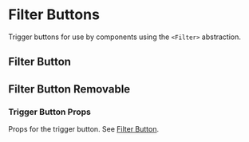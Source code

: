 
<Meta title="Components/Filter/Filter Buttons" />

# Filter Buttons

<ResourceLinks
  sourceCode="https://github.com/cultureamp/kaizen-design-system/tree/main/packages/components/src/FilterButton"
  className="!mb-8"
/>

<KaioNotification />

Trigger buttons for use by components using the `<Filter>` abstraction.

<Installation
  installCommand="yarn add @kaizen/components"
  importStatement='import { FilterButton, FilterButtonRemovable } from "@kaizen/components"'
/>

## Filter Button

<Canvas of={FilterButtonExamples.Playground} />

<Controls of={FilterButtonExamples.Playground} />

<DocsStory of={FilterButtonExamples.SelectedValue} />

<DocsStory of={FilterButtonExamples.IsOpen} />

## Filter Button Removable

<Canvas of={FilterButtonRemovableExamples.Playground} />

<Controls of={FilterButtonRemovableExamples.Playground} />

### Trigger Button Props

Props for the trigger button. See [Filter Button](#filter-button).

<Canvas of={FilterButtonRemovableExamples.TriggerButtonProps} />

<DocsStory of={FilterButtonRemovableExamples.RemoveButtonProps} />
